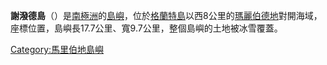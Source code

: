 {{Infobox islands
| name             = 謝潑德島
| image name       = 
| image caption    = 
| locator map      = 
| nickname         = 
| location         = [[南極洲|南極洲]]
| coordinates      = {{Coord|74|25|S|132|30|W|}}
| archipelago      = 
| total islands    = 
| major islands    = 
| area_km2         = 
| length_mi        = 11
| width_mi         = 
| highest mount    = 
| elevation_m      = 
| population       = 
| population as of = 
| density_km2      = 
| ethnic groups    = 
| country          = 南極洲
| additional info  = 根據[[南極條約體系|南極條約體系]]管理
}}

'''謝潑德島'''（{{lang-en|Shepard Island}}）是[[南極洲|南極洲]]的[[島嶼|島嶼]]，位於[[格蘭特島|格蘭特島]]以西8公里的[[瑪麗伯德地|瑪麗伯德地]]對開海域，座標位置{{Coord|74|25|S|132|30|W}}，島嶼長17.7公里、寬9.7公里，整個島嶼的土地被冰雪覆蓋。

{{DEFAULTSORT:Shepard Island}}
[[Category:馬里伯地島嶼|Category:馬里伯地島嶼]]


{{MarieByrdLand-geo-stub}}